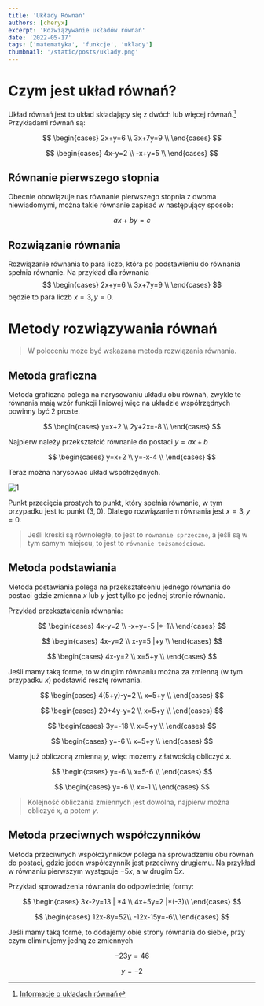 ```yaml
---
title: 'Układy Równań'
authors: [cheryx]
excerpt: 'Rozwiązywanie układów równań'
date: '2022-05-17'
tags: ['matematyka', 'funkcje', 'uklady']
thumbnail: '/static/posts/uklady.png'
---
```


# Czym jest układ równań?

Układ równań jest to układ składający się z dwóch lub więcej równań.[^uklady] Przykładami równań są:

$$
\begin{cases}
    2x+y=6 \\
    3x+7y=9 \\
\end{cases}
$$

$$
\begin{cases}
    4x-y=2 \\
    -x+y=5 \\
\end{cases}
$$

## Równanie pierwszego stopnia

Obecnie obowiązuje nas równanie pierwszego stopnia z dwoma niewiadomymi, można takie równanie zapisać w następujący sposób:

$$
ax+by=c
$$

## Rozwiązanie równania

Rozwiązanie równania to para liczb, która po podstawieniu do równania spełnia równanie. Na przykład dla równania
$$
\begin{cases}
    2x+y=6 \\
    3x+7y=9 \\
\end{cases}
$$
będzie to para liczb $x = 3, y = 0$.

# Metody rozwiązywania równań

> W poleceniu może być wskazana metoda rozwiązania równania.

## Metoda graficzna

Metoda graficzna polega na narysowaniu układu obu równań, zwykle te równania mają wzór funkcji liniowej więc na układzie współrzędnych powinny być 2 proste.

$$
\begin{cases}
    y=x+2 \\
    2y+2x=-8 \\
\end{cases}
$$

Najpierw należy przekształcić równanie do postaci $y=ax+b$

$$
\begin{cases}
    y=x+2 \\
    y=-x-4 \\
\end{cases}
$$

Teraz można narysować układ współrzędnych.

![1](https://user-images.githubusercontent.com/58445363/169099881-5a8cb295-bf28-4b2b-a8ac-46ca9b4ea922.png)

Punkt przecięcia prostych to punkt, który spełnia równanie, w tym przypadku jest to punkt $(3, 0)$. Dlatego rozwiązaniem równania jest $x=3, y=0$.

> Jeśli kreski są równoległe, to jest to `równanie sprzeczne`, a jeśli są w tym samym miejscu, to jest to `równanie tożsamościowe`.

## Metoda podstawiania

Metoda postawiania polega na przekształceniu jednego równania do postaci gdzie zmienna $x$ lub $y$ jest tylko po jednej stronie równania.

Przykład przekształcania równania:

$$
\begin{cases}
    4x-y=2 \\ 
    -x+y=-5 |*-1\\
\end{cases}
$$

$$
\begin{cases}
    4x-y=2 \\ 
    x-y=5 |+y \\
\end{cases}
$$

$$
\begin{cases}
    4x-y=2 \\ 
    x=5+y \\
\end{cases}
$$

Jeśli mamy taką forme, to w drugim równaniu można za zmienną (w tym przypadku $x$) podstawić resztę równania.

$$
\begin{cases}
    4(5+y)-y=2 \\ 
    x=5+y \\
\end{cases}
$$

$$
\begin{cases}
    20+4y-y=2 \\ 
    x=5+y \\
\end{cases}
$$

$$
\begin{cases}
    3y=-18 \\ 
    x=5+y \\
\end{cases}
$$

$$
\begin{cases}
    y=-6 \\ 
    x=5+y \\
\end{cases}
$$

Mamy już obliczoną zmienną $y$, więc możemy z łatwością obliczyć $x$.

$$
\begin{cases}
    y=-6 \\ 
    x=5-6 \\
\end{cases}
$$

$$
\begin{cases}
    y=-6 \\ 
    x=-1 \\
\end{cases}
$$

> Kolejność obliczania zmiennych jest dowolna, najpierw można obliczyć $x$, a potem $y$.

## Metoda przeciwnych współczynników

Metoda przeciwnych współczynników polega na sprowadzeniu obu równań do postaci, gdzie jeden współczynnik jest przeciwny drugiemu. Na przykład w równaniu pierwszym występuje $-5x$, a w drugim $5x$.

Przykład sprowadzenia równania do odpowiedniej formy:

$$
\begin{cases}
    3x-2y=13 | *4 \\ 
    4x+5y=2 |*(-3)\\
\end{cases}
$$

$$
\begin{cases}
    12x-8y=52\\
    -12x-15y=-6\\
\end{cases}
$$

Jeśli mamy taką forme, to dodajemy obie strony równania do siebie, przy czym eliminujemy jedną ze zmiennych

$$
-23y=46
$$

$$
y=-2
$$

[^uklady]: [Informacje o układach równań](https://en.wikipedia.org/wiki/System_of_linear_equations)